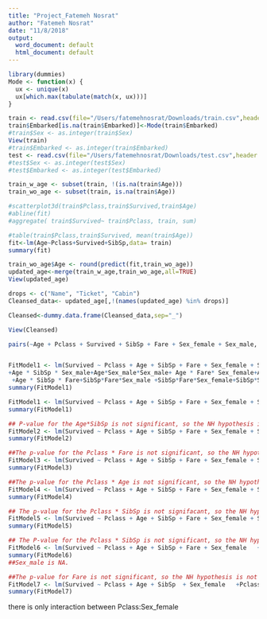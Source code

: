 ---
title: "Project_Fatemeh Nosrat"
author: "Fatemeh Nosrat"
date: "11/8/2018"
output:
  word_document: default
  html_document: default
---

```{r}

library(dummies)
Mode <- function(x) {
  ux <- unique(x)
  ux[which.max(tabulate(match(x, ux)))]
}

train <- read.csv(file="/Users/fatemehnosrat/Downloads/train.csv",header = TRUE, na.strings=c("",".","NA"))
train$Embarked[is.na(train$Embarked)]<-Mode(train$Embarked)
#train$Sex <- as.integer(train$Sex)
View(train)
#train$Embarked <- as.integer(train$Embarked)
test <- read.csv(file="/Users/fatemehnosrat/Downloads/test.csv",header = TRUE, na.strings=c("",".","NA"))
#test$Sex <- as.integer(test$Sex)
#test$Embarked <- as.integer(test$Embarked)

train_w_age <- subset(train, !(is.na(train$Age)))
train_wo_age <- subset(train, is.na(train$Age))

#scatterplot3d(train$Pclass,train$Survived,train$Age)
#abline(fit)
#aggregate( train$Survived~ train$Pclass, train, sum)

#table(train$Pclass,train$Survived, mean(train$Age))
fit<-lm(Age~Pclass+Survived+SibSp,data= train)
summary(fit)

train_wo_age$Age <- round(predict(fit,train_wo_age))
updated_age<-merge(train_w_age,train_wo_age,all=TRUE)
View(updated_age)

drops <- c("Name", "Ticket", "Cabin")
Cleansed_data<- updated_age[,!(names(updated_age) %in% drops)]

Cleansed<-dummy.data.frame(Cleansed_data,sep="_")

View(Cleansed)

pairs(~Age + Pclass + Survived + SibSp + Fare + Sex_female + Sex_male, data=Cleansed)


FitModel1 <- lm(Survived ~ Pclass + Age + SibSp + Fare + Sex_female + Sex_male  + Pclass * Age + Pclass * SibSp + Pclass * Fare + Pclass * Sex_female +Pclass * Sex_male + Age * SibSp + Age * Sex_female + Age * Fare + Age * Sex_male + SibSp * Fare + SibSp * Sex_female +SibSp* Sex_male + Fare * Sex_male  + Fare * Sex_female + Sex_male * Sex_female+ Pclass * Age * SibSp + Pclass * Age * Sex_female+ Pclass * Age * Sex_male+ Pclass * Age * Fare + Pclass * SibSp * Fare+ Pclass * SibSp * Sex_female +Pclass * SibSp * Sex_male+ Pclass * Fare * Sex_female+Pclass * Fare * Sex_male+ Pclass * Sex_male * Sex_female+ Age * SibSp * Sex_female
+Age * SibSp * Sex_male+Age*Sex_male*Sex_male+ Age * Fare* Sex_female+Age* Fare* Sex_male
 +Age * SibSp * Fare+SibSp*Fare*Sex_male +SibSp*Fare*Sex_female+SibSp*Sex_male*Sex_female +Fare*Sex_male*Sex_female+  Pclass * Age * SibSp * Sex_female+Pclass * Age * SibSp * Fare+  Pclass * Age * SibSp * Sex_male +  Pclass * Age * Fare * Sex_female+  Pclass * Age * Fare * Sex_male+Pclass*Fare*SibSp*Sex_male+Pclass*Fare*SibSp*Sex_female+Pclass*SibSp*Sex_female*Sex_male+Pclass*Fare*Sex_male*Sex_female+Pclass*Age*Sex_female*Sex_male + Age * SibSp * Fare * Sex_female + Age * SibSp * Fare * Sex_male+ Age * SibSp * Sex_male * Sex_female+ Age * Sex_male * Fare * Sex_female + Fare * Sex_male* Sex_female* SibSp+Fare * Sex_male* Sex_female* Pclass *Age+Fare * Sex_male* Sex_female* SibSp *Pclass+Fare * Sex_male* Sex_female* SibSp *Age+Fare * Sex_male* Pclass* SibSp *Age+Fare * Pclass* Sex_female* SibSp *Age+Pclass* Sex_female* SibSp *Age *Sex_male*Fare, data = Cleansed)
summary(FitModel1)

FitModel1 <- lm(Survived ~ Pclass + Age + SibSp + Fare + Sex_female + Sex_male  + Pclass * Age + Pclass * SibSp + Pclass * Fare + Pclass * Sex_female +Pclass * Sex_male + Age * SibSp   , data = Cleansed)
summary(FitModel1)

## P-value for the Age*SibSp is not significant, so the NH hypothesis is not rejected.
FitModel2 <- lm(Survived ~ Pclass + Age + SibSp + Fare + Sex_female + Sex_male  + Pclass * Age + Pclass * SibSp + Pclass * Fare + Pclass * Sex_female +Pclass * Sex_male    , data = Cleansed)
summary(FitModel2)

##The p-value for the Pclass * Fare is not significant, so the NH hypothesis is not rejected.
FitModel3 <- lm(Survived ~ Pclass + Age + SibSp + Fare + Sex_female + Sex_male  + Pclass * Age + Pclass * SibSp  + Pclass * Sex_female     , data = Cleansed)
summary(FitModel3)

##The p-value for the Pclass * Age is not significant, so the NH hypothesis is not rejected.
FitModel4 <- lm(Survived ~ Pclass + Age + SibSp + Fare + Sex_female + Sex_male  + Pclass * SibSp+Pclass * Sex_female, data = Cleansed)
summary(FitModel4)

## The p-value for the Pclass * SibSp is not signifacant, so the NH hypothesis is not rejected.
FitModel5 <- lm(Survived ~ Pclass + Age + SibSp + Fare + Sex_female + Sex_male  +Pclass * Sex_female     , data = Cleansed)
summary(FitModel5)

## The P-value for the Pclass * SibSp is not significant, so the NH hypothesis is not rejected.
FitModel6 <- lm(Survived ~ Pclass + Age + SibSp + Fare + Sex_female   +Pclass * Sex_female     , data = Cleansed)
summary(FitModel6)
##Sex_male is NA.

##The p-value for Fare is not significant, so the NH hypothesis is not rejected.
FitModel7 <- lm(Survived ~ Pclass + Age + SibSp  + Sex_female   +Pclass * Sex_female     , data = Cleansed)
summary(FitModel7)

```
there is only interaction between Pclass:Sex_female

